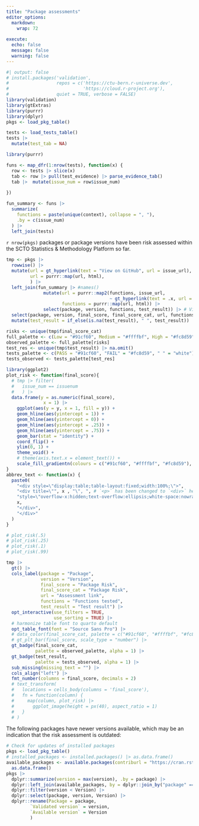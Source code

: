 ```yaml
---
title: "Package assessments"
editor_options:
  markdown:
    wrap: 72
    
execute:
  echo: false
  message: false
  warning: false
---
```



```r
#| output: false
# install.packages('validation', 
#                  repos = c('https://ctu-bern.r-universe.dev', 
#                            'https://cloud.r-project.org'), 
#                  quiet = TRUE, verbose = FALSE)
library(validation)
library(gtExtras)
library(purrr)
library(dplyr)
pkgs <- load_pkg_table()

tests <- load_tests_table()
tests |> 
  mutate(test_tab = NA)

library(purrr)

funs <- map_dfr(1:nrow(tests), function(x) {
  row <- tests |> slice(x)
  tab <- row |> pull(test_evidence) |> parse_evidence_tab()
  tab |>  mutate(issue_num = row$issue_num)
  
})

fun_summary <- funs |> 
  summarize(
    functions = paste(unique(context), collapse = ", "),
    .by = c(issue_num)
  ) |> 
  left_join(tests)
```

`r nrow(pkgs)` packages or package versions have been risk assessed within the SCTO Statistics & Methodology Platform so far.

```r
tmp <- pkgs |> 
  rowwise() |> 
  mutate(url = gt_hyperlink(text = "View on GitHub", url = issue_url),
         url = purrr::map(url, html),
         ) |> 
  left_join(fun_summary |> #names()
              mutate(url = purrr::map2(functions, issue_url, 
                                       ~ gt_hyperlink(text = .x, url = .y)),
                     functions = purrr::map(url, html)) |> 
              select(package, version, functions, test_result)) |> # View()
  select(package, version, final_score, final_score_cat, url, functions, test_result) |> 
  mutate(test_result = if_else(is.na(test_result), " ", test_result))

risks <- unique(tmp$final_score_cat)
full_palette <- c(Low = "#91cf60", Medium = "#ffffbf", High = "#fc8d59")
observed_palette <- full_palette[risks]
test_res <- unique(tmp$test_result) |> na.omit()
tests_palette <- c(PASS = "#91cf60", "FAIL" = "#fc8d59", " " = "white")
tests_observed <- tests_palette[test_res]

library(ggplot2)
plot_risk <- function(final_score){
  # tmp |> filter(
  #   issue_num == issuenum
  #   ) |> 
  data.frame(y = as.numeric(final_score), 
              x = 1) |> 
    ggplot(aes(y = y, x = 1, fill = y)) + 
    geom_hline(aes(yintercept = 1)) +
    geom_hline(aes(yintercept = 0)) +
    geom_hline(aes(yintercept = .25)) +
    geom_hline(aes(yintercept = .75)) +
    geom_bar(stat = "identity") + 
    coord_flip() +
    ylim(0, 1) +
    theme_void() +
    # theme(axis.text.x = element_text()) +
    scale_fill_gradientn(colours = c("#91cf60", "#ffffbf", "#fc8d59"), guide = FALSE, limits = c(0, 1))
}
abbrev_text <- function(x) {
  paste0(
    "<div style=\"display:table;table-layout:fixed;width:100%;\">",
    "<div title=\"", x , "\", ", # `<p>` has been changed to `<div>` here
    "style=\"overflow-x:hidden;text-overflow:ellipsis;white-space:nowrap\">",
    x,
    "</div>",
    "</div>"
  )
}

# plot_risk(.5)
# plot_risk(.25)
# plot_risk(.1)
# plot_risk(.99)

tmp |> 
  gt() |> 
  cols_label(package = "Package",
             version = "Version",
             final_score = "Package Risk",
             final_score_cat = "Package Risk",
             url = "Assessment link",
             functions = "Functions tested",
             test_result = "Test result") |> 
  opt_interactive(use_filters = TRUE,
                  use_sorting = TRUE) |>
  # harmonize table font to quarto default
  opt_table_font(font = "Source Sans Pro") |> 
  # data_color(final_score_cat, palette = c("#91cf60", "#ffffbf", "#fc8d59")) |> 
  # gt_plt_bar(final_score, scale_type = "number") |> 
  gt_badge(final_score_cat, 
           palette = observed_palette, alpha = 1) |> 
  gt_badge(test_result, 
           palette = tests_observed, alpha = 1) |> 
  sub_missing(missing_text = "") |> 
  cols_align("left") |> 
  fmt_number(columns = final_score, decimals = 2) 
  # text_transform(
  #   locations = cells_body(columns = 'final_score'),
  #   fn = function(column) {
  #     map(column, plot_risk) |>
  #       ggplot_image(height = px(40), aspect_ratio = 1)
  #   }
  # )
```

The following packages have newer versions available, which may be an indication that the risk assessment is outdated:

```r
# Check for updates of installed packages
pkgs <- load_pkg_table()
# installed_packages <- installed.packages() |> as.data.frame()
available_packages <- available.packages(contriburl = "https://cran.rstudio.com/") |> 
  as.data.frame()
pkgs |> 
  dplyr::summarize(version = max(version), .by = package) |> 
  dplyr::left_join(available_packages, by = dplyr::join_by("package" == "Package")) |> #View()
  dplyr::filter(version < Version) |> 
  dplyr::select(package, version, Version) |> 
  dplyr::rename(Package = package,
         `Validated version` = version,
         `Available version` = Version
         )
```


